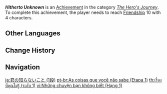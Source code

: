 {{Achievement Infobox
|title        = Hitherto Unknown
|id           = 80020
|order id     = 0020
|category     = The Hero's Journey
|description  = Reach [[Friendship Level|Friendship]] 10 with 4 characters.
|requirements = 
|primogems    = 5
|tracking     = Tracks how many characters reached Friendship Level 10.
|topic        = 
|set          = Hitherto Unknown
|tier         = 1
|tiers_total  = 3
}}
'''''Hitherto Unknown''''' is an [[Achievement]] in the category ''[[The Hero's Journey]]''. To complete this achievement, the player needs to reach [[Friendship Level|Friendship]] 10 with 4 characters.
<!--
==Trivia==

==Video Guides==
{{EVT
|video1   = 
|caption1 = 
}}
-->
==Other Languages==
{{Other Languages|Transclude=Hitherto Unknown}}

==Change History==
{{Change History|1.0}}
<!--
==References==
{{Reflist}}
-->
==Navigation==
{{Achievement Navbox}}

[[ja:君の知らないこと (1段)]]
[[pt-br:As coisas que você não sabe (Etapa 1)]]
[[th:เรื่องที่คุณไม่รู้ (ระดับ 1)]]
[[vi:Những chuyện bạn không biết (Hạng 1)]]